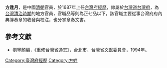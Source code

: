 '''方逢月'''，是中國[[清朝|清朝]]官員，於1687年上任[[台灣府經歷|台灣府經歷]]，隸屬於[[台灣道|台灣道]][[台灣府|台灣府]]，為[[台灣清治時期|台灣清治時期]]的地方官員，官職品等則為正七品以下，該官職主要從事台灣府府內典簿奏章的收發與校注，也分掌章奏文書。

==參考文獻==
*劉寧顏編，《重修台灣省通志》，台北市，台灣省文獻委員會，1994年。
{{start box}}
{{s-before|[[林起元|林起元]]}}
{{s-title|[[台灣府經歷|台灣府經歷]]|1687年上任}}
{{s-after|[[王道弘|王道弘]]}}
{{end box}}
{{清朝人物小作品}}

[[Category:臺灣府經歷|Category:臺灣府經歷]]
[[Category:方姓|Category:方姓]]